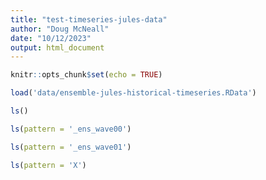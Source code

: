 ```yaml
---
title: "test-timeseries-jules-data"
author: "Doug McNeall"
date: "10/12/2023"
output: html_document
---
```


```r
knitr::opts_chunk$set(echo = TRUE)
```

```r

load('data/ensemble-jules-historical-timeseries.RData')

ls()
```

```r


ls(pattern = '_ens_wave00')

```

```r


ls(pattern = '_ens_wave01')

```

```r


ls(pattern = 'X')

```